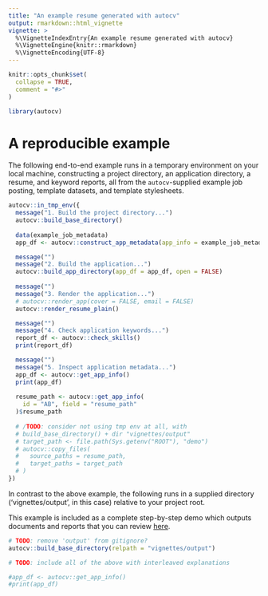 ```yaml
---
title: "An example resume generated with autocv"
output: rmarkdown::html_vignette
vignette: >
  %\VignetteIndexEntry{An example resume generated with autocv}
  %\VignetteEngine{knitr::rmarkdown}
  %\VignetteEncoding{UTF-8}
---
```


```r
knitr::opts_chunk$set(
  collapse = TRUE,
  comment = "#>"
)
```

```r
library(autocv)
```

# A reproducible example

The following end-to-end example runs in a temporary environment on your
local machine, constructing a project directory, an application directory,
a resume, and keyword reports, all from the `autocv`-supplied
example job posting, template datasets, and template stylesheets.

```r
autocv::in_tmp_env({
  message("1. Build the project directory...")
  autocv::build_base_directory()
  
  data(example_job_metadata)
  app_df <- autocv::construct_app_metadata(app_info = example_job_metadata)

  message("")
  message("2. Build the application...")
  autocv::build_app_directory(app_df = app_df, open = FALSE)
  
  message("")
  message("3. Render the application...")
  # autocv::render_app(cover = FALSE, email = FALSE)
  autocv::render_resume_plain()

  message("")
  message("4. Check application keywords...")
  report_df <- autocv::check_skills()
  print(report_df)

  message("")
  message("5. Inspect application metadata...")
  app_df <- autocv::get_app_info()
  print(app_df)
  
  resume_path <- autocv::get_app_info(
    id = "AB", field = "resume_path"
  )$resume_path
  
  # /TODO: consider not using tmp env at all, with 
  # build_base_directory() + dir "vignettes/output"
  # target_path <- file.path(Sys.getenv("ROOT"), "demo")
  # autocv::copy_files(
  #   source_paths = resume_path,
  #   target_paths = target_path
  # )
})
```

In contrast to the above example, the following runs in a supplied directory
('vignettes/output', in this case) relative to your project root.

This example is included as a complete step-by-step demo which outputs
documents and reports that you can review [here]().

```r
# TODO: remove 'output' from gitignore?
autocv::build_base_directory(relpath = "vignettes/output")

# TODO: include all of the above with interleaved explanations

#app_df <- autocv::get_app_info()
#print(app_df)
```
